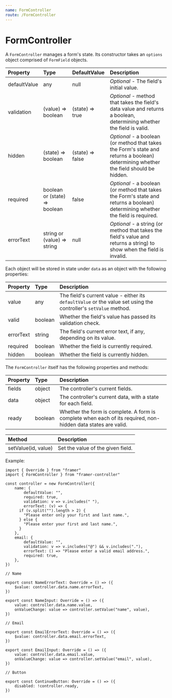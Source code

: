 ```yaml
---
name: FormController
route: /FormController
---
```


# FormController

A `FormController` manages a form's state. Its constructor takes an `options` object comprised of `FormField` objects.

| Property     | Type                          | DefaultValue     | Description                                                                                                                          |
| :----------- | :---------------------------- | :--------------- | :----------------------------------------------------------------------------------------------------------------------------------- |
| defaultValue | any                           | null             | _Optional_ - The field's initial value.                                                                                              |
| validation   | (value) => boolean            | (state) => true  | _Optional_ - method that takes the field's data value and returns a boolean, determining whether the field is valid.                 |
| hidden       | (state) => boolean            | (state) => false | _Optional_ - a boolean (or method that takes the Form's state and returns a boolean) determining whether the field should be hidden. |
| required     | boolean or (state) => boolean | false            | _Optional_ - a boolean (or method that takes the Form's state and returns a boolean) determining whether the field is required.      |
| errorText    | string or (value) => string   | null             | _Optional_ - a string (or method that takes the field's value and returns a string) to show when the field is invalid.               |

Each object will be stored in state under `data` as an object with the following properties:

| Property  | Type    | Description                                                                                                      |
| :-------- | :------ | :--------------------------------------------------------------------------------------------------------------- |
| value     | any     | The field's current value - either its `defaultValue` or the value set using the controller's `setValue` method. |
| valid     | boolean | Whether the field's value has passed its validation check.                                                       |
| errorText | string  | The field's current error text, if any, depending on its value.                                                  |
| required  | boolean | Whether the field is currently required.                                                                         |
| hidden    | boolean | Whether the field is currently hidden.                                                                           |

The `FormController` itself has the following properties and methods:

| Property | Type    | Description                                                                                                   |
| :------- | :------ | :------------------------------------------------------------------------------------------------------------ |
| fields   | object  | The controller's current fields.                                                                              |
| data     | object  | The controller's current data, with a state for each field.                                                   |
| ready    | boolean | Whether the form is complete. A form is complete when each of its required, non-hidden data states are valid. |

| Method              | Description                       |
| :------------------ | :-------------------------------- |
| setValue(id, value) | Set the value of the given field. |

Example:

```tsx
import { Override } from "framer"
import { FormController } from "framer-controller"

const controller = new FormController({
	name: {
		defaultValue: "",
		required: true,
		validation: v => v.includes(" "),
		errorText: (v) => {
      if (v.split("").length > 2) {
        "Please enter only your first and last name.",
      } else {
        "Please enter your first and last name.",
      }
	},
	email: {
		defaultValue: "",
		validation: v => v.includes("@") && v.includes("."),
		errorText: () => "Please enter a valid email address.",
		required: true,
	},
})

// Name

export const NameErrorText: Override = () => ({
	$value: controller.data.name.errorText,
})

export const NameInput: Override = () => ({
	value: controller.data.name.value,
	onValueChange: value => controller.setValue("name", value),
})

// Email

export const EmailErrorText: Override = () => ({
	$value: controller.data.email.errorText,
})

export const EmailInput: Override = () => ({
	value: controller.data.email.value,
	onValueChange: value => controller.setValue("email", value),
})

// Button

export const ContinueButton: Override = () => ({
	disabled: !controller.ready,
})
```
